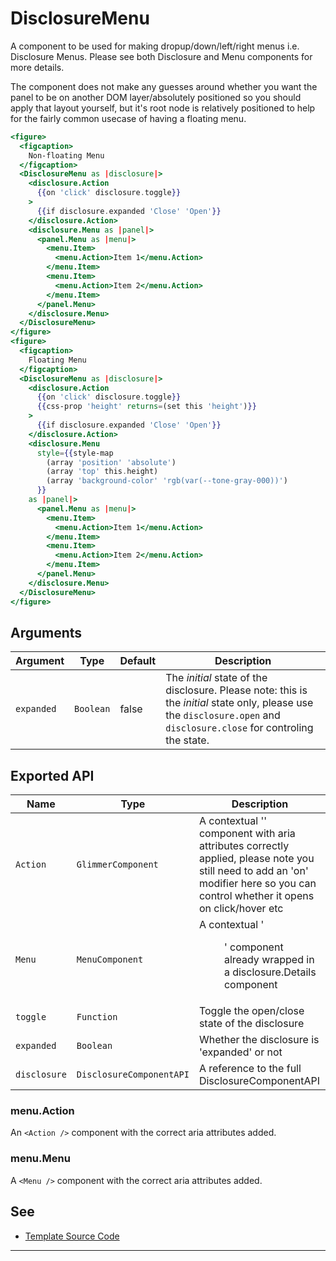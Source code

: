 # DisclosureMenu

A component to be used for making dropup/down/left/right menus i.e. Disclosure
Menus. Please see both Disclosure and Menu components for more details.

The component does not make any guesses around whether you want the panel to
be on another DOM layer/absolutely positioned so you should apply that layout
yourself, but it's root node is relatively positioned to help for the fairly
common usecase of having a floating menu.

```hbs preview-template
<figure>
  <figcaption>
    Non-floating Menu
  </figcaption>
  <DisclosureMenu as |disclosure|>
    <disclosure.Action
      {{on 'click' disclosure.toggle}}
    >
      {{if disclosure.expanded 'Close' 'Open'}}
    </disclosure.Action>
    <disclosure.Menu as |panel|>
      <panel.Menu as |menu|>
        <menu.Item>
          <menu.Action>Item 1</menu.Action>
        </menu.Item>
        <menu.Item>
          <menu.Action>Item 2</menu.Action>
        </menu.Item>
      </panel.Menu>
    </disclosure.Menu>
  </DisclosureMenu>
</figure>
<figure>
  <figcaption>
    Floating Menu
  </figcaption>
  <DisclosureMenu as |disclosure|>
    <disclosure.Action
      {{on 'click' disclosure.toggle}}
      {{css-prop 'height' returns=(set this 'height')}}
    >
      {{if disclosure.expanded 'Close' 'Open'}}
    </disclosure.Action>
    <disclosure.Menu
      style={{style-map
        (array 'position' 'absolute')
        (array 'top' this.height)
        (array 'background-color' 'rgb(var(--tone-gray-000))')
      }}
    as |panel|>
      <panel.Menu as |menu|>
        <menu.Item>
          <menu.Action>Item 1</menu.Action>
        </menu.Item>
        <menu.Item>
          <menu.Action>Item 2</menu.Action>
        </menu.Item>
      </panel.Menu>
    </disclosure.Menu>
  </DisclosureMenu>
</figure>
```

## Arguments

| Argument | Type | Default | Description |
| --- | --- | --- | --- |
| `expanded` | `Boolean` | false | The _initial_ state of the disclosure. Please note: this is the _initial_ state only, please use the `disclosure.open` and `disclosure.close` for controling the state. |

## Exported API

| Name | Type | Description |
| --- | --- | --- |
| `Action` | `GlimmerComponent` | A contextual '<Action />' component with aria attributes correctly applied, please note you still need to add an 'on' modifier here so you can control whether it opens on click/hover etc |
| `Menu` | `MenuComponent` | A contextual '<Menu />' component already wrapped in a disclosure.Details component |
| `toggle` | `Function` | Toggle the open/close state of the disclosure |
| `expanded` | `Boolean` | Whether the disclosure is 'expanded' or not |
| `disclosure` | `DisclosureComponentAPI` | A reference to the full DisclosureComponentAPI |


### menu.Action

An `<Action />` component with the correct aria attributes added.

### menu.Menu

A `<Menu />` component with the correct aria attributes added.

## See

- [Template Source Code](./index.hbs)

---

